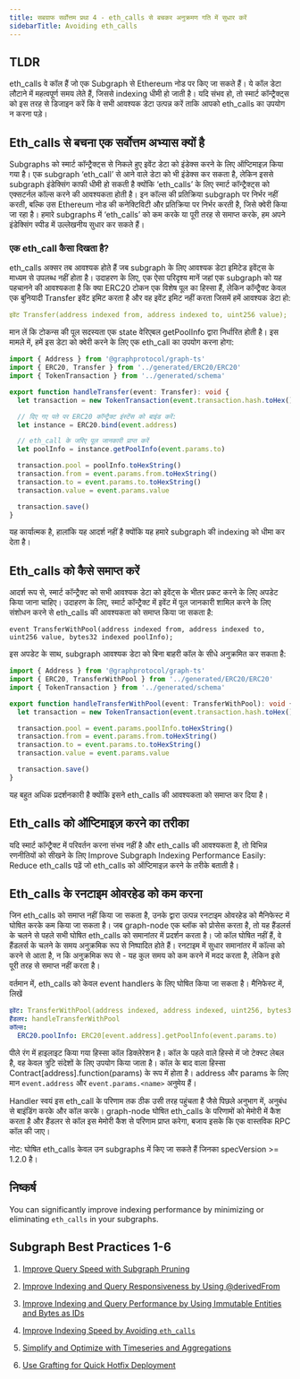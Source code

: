 ```yaml
---
title: सबग्राफ सर्वोत्तम प्रथा 4 - eth_calls से बचकर अनुक्रमण गति में सुधार करें
sidebarTitle: Avoiding eth_calls
---
```


## TLDR

eth_calls वे कॉल हैं जो एक Subgraph से Ethereum नोड पर किए जा सकते हैं। ये कॉल डेटा लौटाने में महत्वपूर्ण समय लेते हैं, जिससे indexing धीमी हो जाती है। यदि संभव हो, तो स्मार्ट कॉन्ट्रैक्ट्स को इस तरह से डिजाइन करें कि वे सभी आवश्यक डेटा उत्पन्न करें ताकि आपको eth_calls का उपयोग न करना पड़े।

## Eth_calls से बचना एक सर्वोत्तम अभ्यास क्यों है

Subgraphs को स्मार्ट कॉन्ट्रैक्ट्स से निकले हुए इवेंट डेटा को इंडेक्स करने के लिए ऑप्टिमाइज़ किया गया है। एक subgraph ‘eth_call’ से आने वाले डेटा को भी इंडेक्स कर सकता है, लेकिन इससे subgraph इंडेक्सिंग काफी धीमी हो सकती है क्योंकि ‘eth_calls’ के लिए स्मार्ट कॉन्ट्रैक्ट्स को एक्सटर्नल कॉल्स करने की आवश्यकता होती है। इन कॉल्स की प्रतिक्रिया subgraph पर निर्भर नहीं करती, बल्कि उस Ethereum नोड की कनेक्टिविटी और प्रतिक्रिया पर निर्भर करती है, जिसे क्वेरी किया जा रहा है। हमारे subgraphs में ‘eth_calls’ को कम करके या पूरी तरह से समाप्त करके, हम अपने इंडेक्सिंग स्पीड में उल्लेखनीय सुधार कर सकते हैं।

### एक eth_call कैसा दिखता है?

eth_calls अक्सर तब आवश्यक होते हैं जब subgraph के लिए आवश्यक डेटा इमिटेड इवेंट्स के माध्यम से उपलब्ध नहीं होता है। उदाहरण के लिए, एक ऐसा परिदृश्य मानें जहां एक subgraph को यह पहचानने की आवश्यकता है कि क्या ERC20 टोकन एक विशेष पूल का हिस्सा हैं, लेकिन कॉन्ट्रैक्ट केवल एक बुनियादी Transfer इवेंट इमिट करता है और वह इवेंट इमिट नहीं करता जिसमें हमें आवश्यक डेटा हो:

```yaml
इवेंट Transfer(address indexed from, address indexed to, uint256 value);
```

मान लें कि टोकन्स की पूल सदस्यता एक state वेरिएबल getPoolInfo द्वारा निर्धारित होती है। इस मामले में, हमें इस डेटा को क्वेरी करने के लिए एक eth_call का उपयोग करना होगा:

```typescript
import { Address } from '@graphprotocol/graph-ts'
import { ERC20, Transfer } from '../generated/ERC20/ERC20'
import { TokenTransaction } from '../generated/schema'

export function handleTransfer(event: Transfer): void {
  let transaction = new TokenTransaction(event.transaction.hash.toHex())

  // दिए गए पते पर ERC20 कॉन्ट्रैक्ट इंस्टेंस को बाइंड करें:
  let instance = ERC20.bind(event.address)

  // eth_call के जरिए पूल जानकारी प्राप्त करें
  let poolInfo = instance.getPoolInfo(event.params.to)

  transaction.pool = poolInfo.toHexString()
  transaction.from = event.params.from.toHexString()
  transaction.to = event.params.to.toHexString()
  transaction.value = event.params.value

  transaction.save()
}
```

यह कार्यात्मक है, हालांकि यह आदर्श नहीं है क्योंकि यह हमारे subgraph की indexing को धीमा कर देता है।

## Eth_calls को कैसे समाप्त करें

आदर्श रूप से, स्मार्ट कॉन्ट्रैक्ट को सभी आवश्यक डेटा को इवेंट्स के भीतर प्रकट करने के लिए अपडेट किया जाना चाहिए। उदाहरण के लिए, स्मार्ट कॉन्ट्रैक्ट में इवेंट में पूल जानकारी शामिल करने के लिए संशोधन करने से eth_calls की आवश्यकता को समाप्त किया जा सकता है:

```
event TransferWithPool(address indexed from, address indexed to, uint256 value, bytes32 indexed poolInfo);
```

इस अपडेट के साथ, subgraph आवश्यक डेटा को बिना बाहरी कॉल के सीधे अनुक्रमित कर सकता है:

```typescript
import { Address } from '@graphprotocol/graph-ts'
import { ERC20, TransferWithPool } from '../generated/ERC20/ERC20'
import { TokenTransaction } from '../generated/schema'

export function handleTransferWithPool(event: TransferWithPool): void {
  let transaction = new TokenTransaction(event.transaction.hash.toHex())

  transaction.pool = event.params.poolInfo.toHexString()
  transaction.from = event.params.from.toHexString()
  transaction.to = event.params.to.toHexString()
  transaction.value = event.params.value

  transaction.save()
}
```

यह बहुत अधिक प्रदर्शनकारी है क्योंकि इसने eth_calls की आवश्यकता को समाप्त कर दिया है।

## Eth_calls को ऑप्टिमाइज़ करने का तरीका

यदि स्मार्ट कॉन्ट्रैक्ट में परिवर्तन करना संभव नहीं है और eth_calls की आवश्यकता है, तो विभिन्न रणनीतियों को सीखने के लिए Improve Subgraph Indexing Performance Easily: Reduce eth_calls पढ़ें जो eth_calls को ऑप्टिमाइज़ करने के तरीके बताती है।

## Eth_calls के रनटाइम ओवरहेड को कम करना

जिन eth_calls को समाप्त नहीं किया जा सकता है, उनके द्वारा उत्पन्न रनटाइम ओवरहेड को मैनिफेस्ट में घोषित करके कम किया जा सकता है। जब graph-node एक ब्लॉक को प्रोसेस करता है, तो यह हैंडलर्स के चलने से पहले सभी घोषित eth_calls को समानांतर में प्रदर्शन करता है। जो कॉल घोषित नहीं हैं, वे हैंडलर्स के चलने के समय अनुक्रमिक रूप से निष्पादित होते हैं। रनटाइम में सुधार समानांतर में कॉल्स को करने से आता है, न कि अनुक्रमिक रूप से - यह कुल समय को कम करने में मदद करता है, लेकिन इसे पूरी तरह से समाप्त नहीं करता है।

वर्तमान में, eth_calls को केवल event handlers के लिए घोषित किया जा सकता है। मैनिफेस्ट में, लिखें

```yaml
इवेंट: TransferWithPool(address indexed, address indexed, uint256, bytes32 indexed)
हैंडलर: handleTransferWithPool
कॉल्स:
  ERC20.poolInfo: ERC20[event.address].getPoolInfo(event.params.to)
```

पीले रंग में हाइलाइट किया गया हिस्सा कॉल डिक्लेरेशन है। कॉल के पहले वाले हिस्से में जो टेक्स्ट लेबल है, वह केवल त्रुटि संदेशों के लिए उपयोग किया जाता है। कॉल के बाद वाला हिस्सा Contract[address].function(params) के रूप में होता है। address और params के लिए मान `event.address` और `event.params.<name>` अनुमेय हैं।

Handler स्वयं इस eth_call के परिणाम तक ठीक उसी तरह पहुंचता है जैसे पिछले अनुभाग में, अनुबंध से बाइंडिंग करके और कॉल करके। graph-node घोषित eth_calls के परिणामों को मेमोरी में कैश करता है और हैंडलर से कॉल इस मेमोरी कैश से परिणाम प्राप्त करेगा, बजाय इसके कि एक वास्तविक RPC कॉल की जाए।

नोट: घोषित eth_calls केवल उन subgraphs में किए जा सकते हैं जिनका specVersion >= 1.2.0 है।

## निष्कर्ष

You can significantly improve indexing performance by minimizing or eliminating `eth_calls` in your subgraphs.

## Subgraph Best Practices 1-6

1. [Improve Query Speed with Subgraph Pruning](/subgraphs/best-practices/pruning/)

2. [Improve Indexing and Query Responsiveness by Using @derivedFrom](/subgraphs/best-practices/derivedfrom/)

3. [Improve Indexing and Query Performance by Using Immutable Entities and Bytes as IDs](/subgraphs/best-practices/immutable-entities-bytes-as-ids/)

4. [Improve Indexing Speed by Avoiding `eth_calls`](/subgraphs/best-practices/avoid-eth-calls/)

5. [Simplify and Optimize with Timeseries and Aggregations](/subgraphs/best-practices/timeseries/)

6. [Use Grafting for Quick Hotfix Deployment](/subgraphs/best-practices/grafting-hotfix/)
